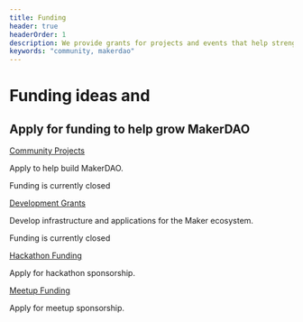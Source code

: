```yaml
---
title: Funding
header: true
headerOrder: 1
description: We provide grants for projects and events that help strengthen Maker, the community, and the adoption of Dai.
keywords: "community, makerdao"
---
```


# Funding ideas and 

## Apply for funding to help grow MakerDAO

<Categories>

<Box>

[Community Projects](/community-projects/index/)

Apply to help build MakerDAO.

</Box>

<Box>

<StatusBanner warning> Funding is currently closed </StatusBanner>

[Development Grants](/development-grants/)

Develop infrastructure and applications for the Maker ecosystem.

</Box>

<Box>

<StatusBanner warning> Funding is currently closed </StatusBanner>

[Hackathon Funding](/hackathon-funding/)

Apply for hackathon sponsorship.

</Box>

<Box>

[Meetup Funding](/meetup-funding/)

Apply for meetup sponsorship.

</Box>

</Categories>


<!--

Idk if there's formatting coming to add backgrounds/use MDX to look more like
what's in Figma but here's the start of that MDX:

<StatusBanner warning> Funding is currently closed </StatusBanner>

## Funding ideas

We offer grants of 5K - 50K Dai and distribute blocks of funds as teams reach predetermined milestones.

<Button to="/development-grants/index/">Development grants</Button>

<StatusBanner warning> Funding is currently closed </StatusBanner>

## Funding hackathons

We help fund hackathons that align with our mission and values. See if your hackathon meets our criteria and we may be able to help with the funding.

<Button to="/hackathon/funding/">Hackathon funding</Button>

## Funding meetups

If you're passionate about MakerDAO and Decentralized Finance and planning a physical or virtual meetup, this microgrant program is for you!

<Button to="/meetup-funding/">Meetup funding</Button>

## Funding MakerDAO

Apply for funding from the community to help build MakerDAO.

<Button to="/community-projects/index/">Community projects</Button>

-->